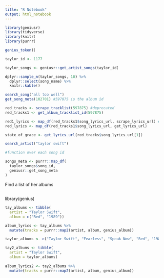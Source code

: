 ```yaml
---
title: "R Notebook"
output: html_notebook
---
```

```r
library(geniusr)
library(tidyverse)
library(knitr)
library(purrr)
```



```r
genius_token()

taylor_id <- 1177

taylor_songs <- geniusr::get_artist_songs(taylor_id) 

dplyr::sample_n(taylor_songs, 10) %>%
  dplyr::select(song_name) %>%
  knitr::kable()
```

```r
search_song("all too well")
get_song_meta(102701) #597875 is the album id

red_tracks <- scrape_tracklist(597875) #deprecated
red_tracks1 <- get_album_tracklist_id(597875)

red1_lyrics <- map_df(red_tracks1$song_lyrics_url, scrape_lyrics_url) #deprecated
red_lyrics <- map_df(red_tracks1$song_lyrics_url, get_lyrics_url)

state_of_grace <- get_lyrics_url(red_tracks$song_lyrics_url[1])
```


```r
search_artist("taylor swift")
```



```r


#function over each song id

songs_meta <- purrr::map_df(
  taylor_songs$song_id, 
  geniusr::get_song_meta
)
```


Find a list of her albums

##

library(genius)

```r
tay_albums <- tibble(
  artist = "Taylor Swift", 
  album = c("Red", "1989")) 

album_lyrics <- tay_albums %>% 
  mutate(tracks = purrr::map2(artist, album, genius_album))
```

```r
taylor_albums <- c("Taylor Swift", "Fearless", "Speak Now", "Red", "1989", "Reputation", "Lover", "Folklore", "Evermore")

tay2_albums <- tibble(
  artist = "Taylor Swift", 
  album = taylor_albums)
  
album_lyrics2 <- tay2_albums %>% 
  mutate(tracks = purrr::map2(artist, album, genius_album))
```

